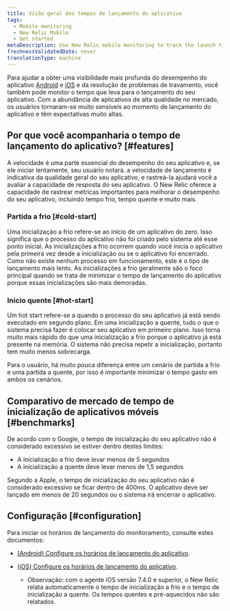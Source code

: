 ```yaml
---
title: Visão geral dos tempos de lançamento do aplicativo
tags:
  - Mobile monitoring
  - New Relic Mobile
  - Get started
metaDescription: Use New Relic mobile monitoring to track the launch time for Android apps
freshnessValidatedDate: never
translationType: machine
---
```


Para ajudar a obter uma visibilidade mais profunda do desempenho do aplicativo [Android](/docs/mobile-monitoring/new-relic-mobile-android/get-started/introduction-new-relic-mobile-android) e [iOS](/docs/mobile-monitoring/new-relic-mobile-ios/get-started/introduction-new-relic-mobile-ios) e da resolução de problemas de travamento, você também pode monitor o tempo que leva para o lançamento do seu aplicativo. Com a abundância de aplicativos de alta qualidade no mercado, os usuários tornaram-se muito sensíveis ao momento de lançamento do aplicativo e têm expectativas muito altas.

## Por que você acompanharia o tempo de lançamento do aplicativo? [#features]

A velocidade é uma parte essencial do desempenho do seu aplicativo e, se ele iniciar lentamente, seu usuário notará. a velocidade de lançamento é indicativa da qualidade geral do seu aplicativo, e rastreá-la ajudará você a avaliar a capacidade de resposta do seu aplicativo. O New Relic oferece a capacidade de rastrear métricas importantes para melhorar o desempenho do seu aplicativo, incluindo tempo frio, tempo quente e muito mais.

### Partida a frio [#cold-start]

Uma inicialização a frio refere-se ao início de um aplicativo do zero. Isso significa que o processo do aplicativo não foi criado pelo sistema até esse ponto inicial. As inicializações a frio ocorrem quando você inicia o aplicativo pela primeira vez desde a inicialização ou se o aplicativo foi encerrado. Como não existe nenhum processo em funcionamento, este é o tipo de lançamento mais lento. As inicializações a frio geralmente são o foco principal quando se trata de minimizar o tempo de lançamento do aplicativo porque essas inicializações são mais demoradas.

### Início quente [#hot-start]

Um hot start refere-se a quando o processo do seu aplicativo já está sendo executado em segundo plano. Em uma inicialização a quente, tudo o que o sistema precisa fazer é colocar seu aplicativo em primeiro plano. Isso torna muito mais rápido do que uma inicialização a frio porque o aplicativo já está presente na memória. O sistema não precisa repetir a inicialização, portanto tem muito menos sobrecarga.

Para o usuário, há muito pouca diferença entre um cenário de partida a frio e uma partida a quente, por isso é importante minimizar o tempo gasto em ambos os cenários.

## Comparativo de mercado de tempo de inicialização de aplicativos móveis [#benchmarks]

De acordo com o Google, o tempo de inicialização do seu aplicativo não é considerado excessivo se estiver dentro destes limites:

* A inicialização a frio deve levar menos de 5 segundos
* A inicialização a quente deve levar menos de 1,5 segundos

Segundo a Apple, o tempo de inicialização do seu aplicativo não é considerado excessivo se ficar dentro de 400ms. O aplicativo deve ser lançado em menos de 20 segundos ou o sistema irá encerrar o aplicativo.

## Configuração [#configuration]

Para iniciar os horários de lançamento do monitoramento, consulte estes documentos:

* [(Android) Configure os horários de lançamento do aplicativo](/docs/mobile-monitoring/new-relic-mobile-android/install-configure/configure-app-launch-time-android-apps).

* [(iOS) Configure os horários de lançamento do aplicativo](/docs/mobile-monitoring/new-relic-mobile-ios/configuration/app-launch-times-ios-apps).

  * Observação: com o agente iOS versão 7.4.0 e superior, o New Relic relata automaticamente o tempo de inicialização a frio e o tempo de inicialização a quente. Os tempos quentes e pré-aquecidos não são relatados.
